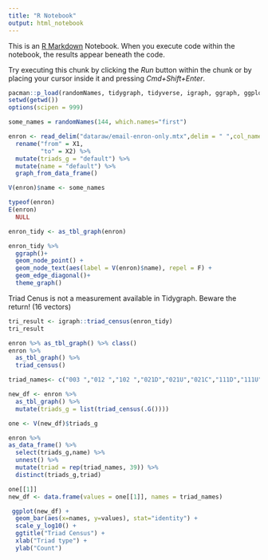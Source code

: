 ```yaml
---
title: "R Notebook"
output: html_notebook
---
```


This is an [R Markdown](http://rmarkdown.rstudio.com) Notebook. When you execute code within the notebook, the results appear beneath the code. 

Try executing this chunk by clicking the *Run* button within the chunk or by placing your cursor inside it and pressing *Cmd+Shift+Enter*. 
```r
pacman::p_load(randomNames, tidygraph, tidyverse, igraph, ggraph, ggplot)
setwd(getwd())
options(scipen = 999)
```

```r
some_names = randomNames(144, which.names="first")

enron <- read_delim("dataraw/email-enron-only.mtx",delim = " ",col_names = F) %>% 
  rename("from" = X1,
         "to" = X2) %>% 
  mutate(triads_g = "default") %>% 
  mutate(name = "default") %>%
  graph_from_data_frame()

V(enron)$name <- some_names
```
```r
typeof(enron)
E(enron)
  NULL
```

```r
enron_tidy <- as_tbl_graph(enron)
```


```r
enron_tidy %>% 
  ggraph()+
  geom_node_point() + 
  geom_node_text(aes(label = V(enron)$name), repel = F) +
  geom_edge_diagonal()+
  theme_graph()
```


Triad Cenus is not a measurement available in Tidygraph. Beware the return! (16 vectors)
```r
tri_result <- igraph::triad_census(enron_tidy)
tri_result
```

```r
enron %>% as_tbl_graph() %>% class()
enron %>% 
  as_tbl_graph() %>% 
  triad_census()
```

```r
triad_names<- c("003 ","012 ","102 ","021D","021U","021C","111D","111U","030T","030C","201 ","120D","120U","120C","210 ","300 ")

new_df <- enron %>%
  as_tbl_graph() %>%
  mutate(triads_g = list(triad_census(.G()))) 

one <- V(new_df)$triads_g
```

```r
enron %>% 
as_data_frame() %>% 
  select(triads_g,name) %>% 
  unnest() %>% 
  mutate(triad = rep(triad_names, 39)) %>% 
  distinct(triads_g,triad)
```

```r
one[[1]]
new_df <- data.frame(values = one[[1]], names = triad_names)
```

```r

 ggplot(new_df) +
  geom_bar(aes(x=names, y=values), stat="identity") +
  scale_y_log10() +
  ggtitle("Triad Census") +
  xlab("Triad type") +
  ylab("Count")
  
```

